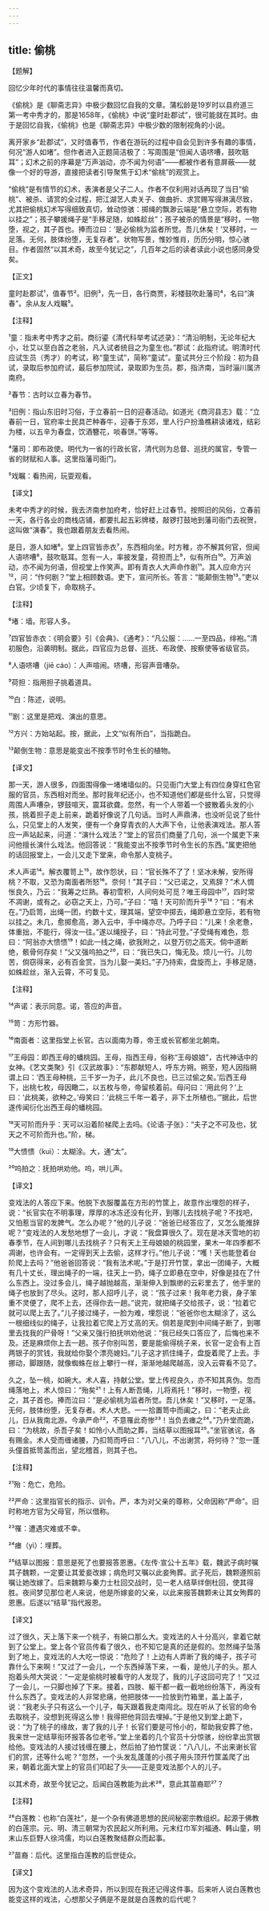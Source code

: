 ```yaml
---
---
---
```

title: 偷桃
---




【题解】


回忆少年时代的事情往往温馨而真切。

《偷桃》是《聊斋志异》中极少数回忆自我的文章。蒲松龄是19岁时以县府道三第一考中秀才的，那是1658年，《偷桃》中说“童时赴郡试”，很可能就在其时。由于是回忆自我，《偷桃》也是《聊斋志异》中极少数的限制视角的小说。

离开家乡“赴郡试”，又时值春节，作者在游玩的过程中自会见到许多有趣的事情，何况“游人如堵”。但作者进入正题简洁极了：写周围是“但闻人语哜嘈，鼓吹聒耳”；幻术之前的序幕是“万声汹动，亦不闻为何语”——都被作者有意屏蔽——就像一个好的导游，直接把读者引导聚焦于幻术“偷桃”的观赏上。

“偷桃”是有情节的幻术，表演者是父子二人。作者不仅利用对话再现了当日“偷桃”、被杀、请赏的全过程，把江湖艺人卖关子、做曲折、求赏赐写得淋漓尽致，尤其把偷桃幻术写得细致真切，耸动惊骇：掷绳的飘渺云端是“悬立空际，若有物以挂之”；孩子攀援绳子是“手移足随，如蛛趁丝”；孩子被杀的情景是“移时，一物堕，视之，其子首也。捧而泣曰：‘是必偷桃为监者所觉。吾儿休矣！’又移时，一足落。无何，肢体纷堕，无复存者”。状物写景，惟妙惟肖，历历分明，惊心骇目。作者固然“以其术奇，故至今犹记之”，几百年之后的读者读此小说也感同身受矣。

【正文】

童时赴郡试¹，值春节²。旧例³，先一日，各行商贾，彩楼鼓吹赴藩司⁴，名曰“演春”。余从友人戏瞩⁵。





【注释】


¹童：指未考中秀才之前。商衍鎏《清代科举考试述录》：“清沿明制，无论年纪大小，壮艾以至白首之老翁，凡入试者统目之为童生也。”郡试：此指府试。明清时代应试生员（秀才）的考试，称“童生试”，简称“童试”。童试共分三个阶段：初为县试，录取后参加府试，最后参加院试，录取即为生员。郡，指济南，当时淄川属济南府。

²春节：古时以立春为春节。

³旧例：指山东旧时习俗，于立春前一日的迎春活动。如道光《商河县志》载：“立春前一日，官府率士民具芒种春牛，迎春于东郊，里人行户扮渔樵耕读诸戏，结彩为楼，以五辛为春盘，饮酒簪花，啖春饼。”等等。

⁴藩司：即布政使。明代为一省的行政长官，清代则为总督、巡抚的属官，专管一省的财赋和人事。这里指藩司衙门。

⁵戏瞩：看热闹，玩耍观看。





【译文】


未考中秀才的时候，我去济南参加府考，恰好赶上过春节。按照旧的风俗，立春前一天，各行各业的商栈店铺，都要扎起五彩牌楼，敲锣打鼓地到藩司衙门去祝贺，这叫做“演春”。我也跟着朋友去看热闹。

是日，游人如堵⁶。堂上四官皆赤衣⁷，东西相向坐。时方稚，亦不解其何官，但闻人语哜嘈⁸，鼓吹聒耳。忽有一人，率披发童，荷担而上⁹，似有所白¹⁰。万声汹动，亦不闻为何语，但视堂上作笑声。即有青衣人大声命作剧¹¹。其人应命方兴¹²，问：“作何剧？”堂上相顾数语。吏下，宣问所长。答言：“能颠倒生物¹³。”吏以白官。少顷复下，命取桃子。





【注释】


⁶堵：墙。形容人多。

⁷四官皆赤衣：《明会要》引《会典》、《通考》：“凡公服：……一至四品，绯袍。”清初服色，沿袭明制。据此，四官应为总督、巡抚、布政使、按察使等省级官员。

⁸人语哜嘈（jiē cáo）：人声喧闹。哜嘈，形容声音嘈杂。

⁹荷担：指用担子挑着道具。

¹⁰白：陈述，说明。

¹¹剧：这里是把戏、演出的意思。

¹²方兴：方始站起。按，据此，上文“似有所白”，当指跪白。

¹³颠倒生物：意思是能变出不按季节时令生长的植物。





【译文】


那一天，游人很多，四面围得像一堵堵墙似的。只见衙门大堂上有四位身穿红色官服的官员，东西相对而坐。那时我年纪还小，也不知道他们都是些什么官，只觉得周围人声嘈杂，锣鼓喧天，震耳欲聋。忽然，有一个人带着一个披散着头发的小孩，挑着担子走上前来，跪着好像说了几句话。当时人声鼎沸，也没听见说了些什么，只见堂上的人发笑，便有一个身穿青衣的人大声下令，让他表演戏法。那人答应一声站起来，问道：“演什么戏法？”堂上的官员们商量了几句，派一个属吏下来问他擅长演什么戏法。他回答说：“我能变出不按季节时令生长的东西。”属吏把他的话回报堂上，一会儿又走下堂来，命令那人变桃子。

术人声诺¹⁴。解衣覆笥上¹⁵，故作怨状，曰：“官长殊不了了！坚冰未解，安所得桃？不取，又恐为南面者所怒¹⁶。奈何！”其子曰：“父已诺之，又焉辞？”术人惆怅良久，乃云：“我筹之烂熟。春初雪积，人间何处可觅？唯王母园中¹⁷，四时常不凋谢，或有之。必窃之天上，乃可。”子曰：“嘻！天可阶而升乎¹⁸？”曰：“有术在。”乃启笥，出绳一团，约数十丈，理其端，望空中掷去，绳即悬立空际，若有物以挂之。未几，愈掷愈高，渺入云中，手中绳亦尽。乃呼子曰：“儿来！余老惫，体重拙，不能行，得汝一往。”遂以绳授子，曰：“持此可登。”子受绳有难色，怨曰：“阿翁亦大愦愦¹⁹！如此一线之绳，欲我附之，以登万仞之高天。倘中道断绝，骸骨何存矣！”父又强呜拍之²⁰，曰：“我已失口，悔无及。烦儿一行。儿勿苦，倘窃得来，必有百金赏，当为儿娶一美妇。”子乃持索，盘旋而上，手移足随，如蛛趁丝，渐入云霄，不可复见。





【注释】


¹⁴声诺：表示同意。诺，答应的声音。

¹⁵笥：方形竹器。

¹⁶南面者：这里指堂上长官。古以面南为尊，帝王或长官都坐北朝南。

¹⁷王母园：即西王母的蟠桃园。王母，指西王母，俗称“王母娘娘”，古代神话中的女神。《艺文类聚》引《汉武故事》：“东郡献短人，呼东方朔。朔至，短人因指朔谓上曰：‘西王母种桃，三千岁一为子，此儿不良也，已三过偷之矣。’后西王母下，出桃七枚，母因瞰二，以五枚与帝，帝留核着前。母问曰：‘用此何？’上曰：‘此桃美，欲种之。’母笑曰：‘此桃三千年一着子，非下土所植也。’”据此，后世遂传闻衍化出西王母的蟠桃园。

¹⁸天可阶而升乎：天可以沿着阶梯爬上去吗。《论语·子张》：“夫子之不可及也，犹天之不可阶而升也。”阶，梯。

¹⁹大愦愦（kuì）：太糊涂。大，通“太”。

²⁰呜拍之：抚拍哄劝他。呜，哄儿声。





【译文】


变戏法的人答应下来。他脱下衣服覆盖在方形的竹筐上，故意作出埋怨的样子，说：“长官实在不明事理，厚厚的冰冻还没有化开，到哪儿去找桃子呢？不找吧，又怕惹当官的发脾气。怎么办呢？”他的儿子说：“爸爸已经答应了，又怎么能推辞呢？”变戏法的人发愁地想了一会儿，才说：“我盘算很久了。现在是冰天雪地的初春季节，在人间到哪儿去找桃子？只有天上王母娘娘的桃园里，果木一年四季都不凋谢，也许会有。一定得到天上去偷，这样才行。”他儿子说：“嚄！天也能登着台阶爬上去吗？”他爸爸回答说：“我有法术呢。”于是打开竹筐，拿出一团绳子，大概有几十丈长，理出绳子的一端，往天上一扔，绳子立即悬在空中，好像是挂在了什么东西上。没过多会儿，绳子越抛越高，渐渐伸入到飘缈的云彩里去了，他手里的绳子也放到了尽头。这时，那人招呼儿子，说：“孩子过来！我年老力衰，身子笨重不灵便了，爬不上去，还得你去一趟。”说完，就把绳子交给孩子，说：“拉着它就可以爬上去了。”儿子接过绳子，一脸为难，埋怨说：“爸爸你也太糊涂了，这么一根细线似的绳子，让我拉着它爬上万丈高的天。倘若是爬到中间绳子断了，到哪里去找我的尸骨呀！”父亲又强行拍抚哄劝他说：“我已经失口答应了，后悔也来不及。还是麻烦你上去一趟。孩子你别叫苦，要是能偷得桃子来，长官一定会有上百两银子的赏钱，我就给你娶个漂亮媳妇。”儿子这才抓住绳子，盘旋着爬了上去。手挪动，脚跟随，就像蜘蛛在丝上攀行一样，渐渐地越爬越高，没入云霄看不见了。

久之，坠一桃，如碗大。术人喜，持献公堂。堂上传视良久，亦不知其真伪。忽而绳落地上，术人惊曰：“殆矣²¹！上有人断吾绳，儿将焉托！”移时，一物堕，视之，其子首也。捧而泣曰：“是必偷桃为监者所觉。吾儿休矣！”又移时，一足落。无何，肢体纷堕，无复存者。术人大悲。一一拾置笥中而阖之，曰：“老夫止此儿，日从我南北游。今承严命²²，不意罹此奇惨²³！当负去瘗之²⁴。”乃升堂而跪，曰：“为桃故，杀吾子矣！如怜小人而助之葬，当结草以图报耳²⁵。”坐官骇诧，各有赐金。术人受而缠诸腰，乃扣笥而呼曰：“八八儿，不出谢赏，将何待？”忽一蓬头僮首抵笥盖而出，望北稽首，则其子也。





【注释】


²¹殆：危亡，危险。

²²严命：这里指官长的指示、训令。严，本为对父亲的尊称，父命因称“严命”。旧时称地方官为父母官，所以借称。

²³罹：遭遇灾难或不幸。

²⁴瘗（yì）：埋葬。

²⁵结草以图报：意思是死了也要报答恩惠。《左传·宣公十五年》载，魏武子病时嘱其子魏颗，一定要让其爱妾改嫁；病危时又嘱以此妾殉葬。武子死后，魏颗遵照前嘱让她改嫁了。后来魏颗与秦力士杜回交战时，见一老人结草绊倒杜回，使其得胜。夜间梦见那位老人来说，他是所嫁妾的父亲，以此来报答魏颗未让其女殉葬的恩惠。后遂以“结草”指代报恩。





【译文】


过了很久，天上落下来一个桃子，有碗口那么大。变戏法的人十分高兴，拿着它献到了公堂上。堂上各个官员传看了很久，也不知它是真的还是假的。忽然绳子坠落到了地上，变戏法的人大吃一惊说：“危险了！上边有人弄断了我的绳子，孩子可靠什么下来啊！”又过了一会儿，一个东西掉落下来，一看，是他儿子的头。那人抱着头颅大哭说：“一定是偷桃时被看守的人发现了，我的儿子这回可完了！”又过了一会儿，一只脚也掉了下来。接着，四肢、躯干都一截一截地纷纷落下，再没有什么东西了。变戏法的人非常悲痛，他把肢体一一捡放到竹箱里，盖上盖子，说：“我老头子只有这么一个儿子，每天跟着我走南闯北。现在听从了长官的命令去取桃子，没想到死得这么惨！我得把他背回去埋掉。”于是他又到堂上跪下，说：“为了桃子的缘故，害了我的儿子！长官们要是可怜小的，帮助我安葬了他，我来世一定结草衔环报答各位老爷。”堂上坐着的几个官员十分惊骇，纷纷拿出赏银给他。变戏法的人接过钱缠在腰上，然后拍了拍竹筐说：“八八儿，不出来谢长官们的赏，还等什么呢？”忽然，一个头发乱蓬蓬的小孩子用头顶开竹筐盖爬了出来，朝着北面大堂上的官员们叩起了头——正是变戏法那个人的儿子。

以其术奇，故至今犹记之。后闻白莲教能为此术²⁶，意此其苗裔耶²⁷？





【注释】


²⁶白莲教：也称“白莲社”，是一个杂有佛道思想的民间秘密宗教组织。起源于佛教的白莲宗。元、明、清三朝常为农民起义所利用。元末红巾军刘福通、韩山童，明末山东巨野人徐鸿儒，均以白莲教聚结群众而起事。

²⁷苗裔：后代。这里指白莲教的后世徒众。





【译文】


因为这个变戏法的人法术奇异，所以到现在我还记得这件事。后来听人说白莲教也能变这样的戏法，心想那父子俩是不是就是白莲教的后代呢？